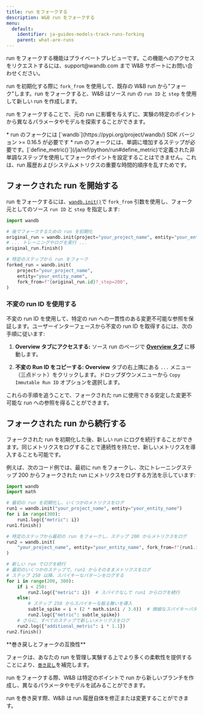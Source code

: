 ```yaml
---
title: run をフォークする
description: W&B run をフォークする
menu:
  default:
    identifier: ja-guides-models-track-runs-forking
    parent: what-are-runs
---
```


<Warning>
run をフォークする機能はプライベートプレビューです。この機能へのアクセスをリクエストするには、support@wandb.com まで W&B サポートにお問い合わせください。
</Warning>

run を初期化する際に `fork_from` を使用して、既存の W&B run から"フォーク"します。run をフォークすると、W&B はソース run の `run ID` と `step` を使用して新しい run を作成します。

run をフォークすることで、元の run に影響を与えずに、実験の特定のポイントから異なるパラメータやモデルを探索することができます。

<Note>
* run のフォークには [`wandb`](https://pypi.org/project/wandb/) SDK バージョン >= 0.16.5 が必要です
* run のフォークには、単調に増加するステップが必要です。[`define_metric()`](/ja/ref/python/run#define_metric)で定義された非単調なステップを使用してフォークポイントを設定することはできません。これは、run 履歴およびシステムメトリクスの重要な時間的順序を乱すためです。
</Note>

## フォークされた run を開始する

run をフォークするには、[`wandb.init()`](/ja/ref/python/init)で `fork_from` 引数を使用し、フォーク元としてのソース `run ID` と `step` を指定します:

```python
import wandb

# 後でフォークするための run を初期化
original_run = wandb.init(project="your_project_name", entity="your_entity_name")
# ... トレーニングやログを実行 ...
original_run.finish()

# 特定のステップから run をフォーク
forked_run = wandb.init(
    project="your_project_name",
    entity="your_entity_name",
    fork_from=f"{original_run.id}?_step=200",
)
```

### 不変の run ID を使用する

不変の run ID を使用して、特定の run への一貫性のある変更不可能な参照を保証します。ユーザーインターフェースから不変の run ID を取得するには、次の手順に従います:

1. **Overview タブにアクセスする:** ソース run のページで [**Overview タブ**](/ja/./#overview-tab) に移動します。

2. **不変の Run ID をコピーする:** **Overview** タブの右上隅にある `...` メニュー（三点ドット）をクリックします。ドロップダウンメニューから `Copy Immutable Run ID` オプションを選択します。

これらの手順を追うことで、フォークされた run に使用できる安定した変更不可能な run への参照を得ることができます。

## フォークされた run から続行する
フォークされた run を初期化した後、新しい run にログを続行することができます。同じメトリクスをログすることで連続性を持たせ、新しいメトリクスを導入することも可能です。

例えば、次のコード例では、最初に run をフォークし、次にトレーニングステップ 200 からフォークされた run にメトリクスをログする方法を示しています:

```python
import wandb
import math

# 最初の run を初期化し、いくつかのメトリクスをログ
run1 = wandb.init("your_project_name", entity="your_entity_name")
for i in range(300):
    run1.log({"metric": i})
run1.finish()

# 特定のステップから最初の run をフォークし、ステップ 200 からメトリクスをログ
run2 = wandb.init(
    "your_project_name", entity="your_entity_name", fork_from=f"{run1.id}?_step=200"
)

# 新しい run でログを続行
# 最初のいくつかのステップで、run1 からそのままメトリクスをログ
# ステップ 250 以降、スパイキーなパターンをログする
for i in range(200, 300):
    if i < 250:
        run2.log({"metric": i})  # スパイクなしで run1 からログを続行
    else:
        # ステップ 250 からスパイキーな振る舞いを導入
        subtle_spike = i + (2 * math.sin(i / 3.0))  # 微細なスパイキーパターンを適用
        run2.log({"metric": subtle_spike})
    # さらに、すべてのステップで新しいメトリクスをログ
    run2.log({"additional_metric": i * 1.1})
run2.finish()
```

<Note>
**巻き戻しとフォークの互換性**

フォークは、あなたの run を管理し実験する上でより多くの柔軟性を提供することにより、[`巻き戻し`](/ja/guides/runs/rewind/)を補完します。

run をフォークする際、W&B は特定のポイントで run から新しいブランチを作成し、異なるパラメータやモデルを試みることができます。

run を巻き戻す際、W&B は run 履歴自体を修正または変更することができます。
</Note>